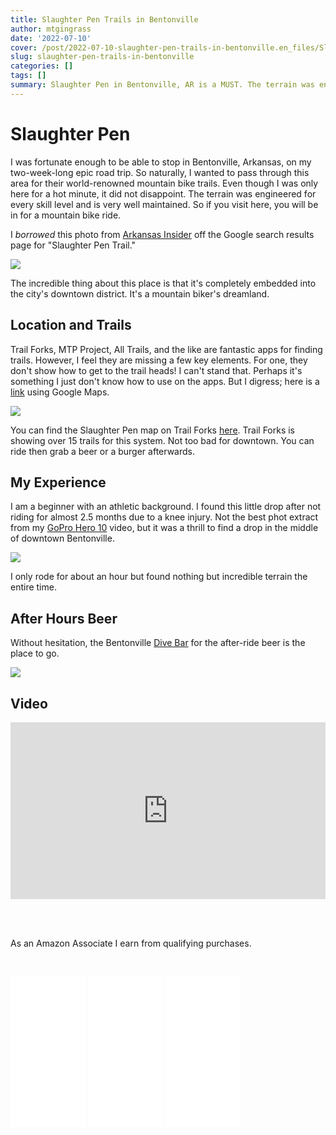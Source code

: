 ```yaml
---
title: Slaughter Pen Trails in Bentonville
author: mtgingrass
date: '2022-07-10'
cover: /post/2022-07-10-slaughter-pen-trails-in-bentonville.en_files/Slaughter Pen (1).jpg
slug: slaughter-pen-trails-in-bentonville
categories: []
tags: []
summary: Slaughter Pen in Bentonville, AR is a MUST. The terrain was engineered for every skill level and is very well maintained. If you come here, you will be in for one hell of a mountain bike ride.
---
```


# Slaughter Pen

I was fortunate enough to be able to stop in Bentonville, Arkansas, on my two-week-long epic road trip. So naturally, I wanted to pass through this area for their world-renowned mountain bike trails. Even though I was only here for a hot minute, it did not disappoint. The terrain was engineered for every skill level and is very well maintained. So if you visit here, you will be in for a mountain bike ride.

I *borrowed* this photo from [Arkansas Insider](https://maps.google.com/maps/contrib/106043008186601737362) off the Google search results page for \"Slaughter Pen Trail.\"

![](/post/2022-07-10-slaughter-pen-trails-in-bentonville.en_files/image1.png)

The incredible thing about this place is that it\'s completely embedded into the city\'s downtown district. It\'s a mountain biker\'s dreamland.

## Location and Trails

Trail Forks, MTP Project, All Trails, and the like are fantastic apps for finding trails. However, I feel they are missing a few key elements. For one, they don\'t show how to get to the trail heads! I can\'t stand that. Perhaps it\'s something I just don\'t know how to use on the apps. But I digress; here is a [link](https://g.page/slaughter-pen-trail?share) using Google Maps.

![](/post/2022-07-10-slaughter-pen-trails-in-bentonville.en_files/image2.png)

You can find the Slaughter Pen map on Trail Forks [here](https://www.trailforks.com/region/slaughter-pen-trails/). Trail Forks is showing over 15 trails for this system. Not too bad for downtown. You can ride then grab a beer or a burger afterwards.

## My Experience

I am a  beginner with an athletic background. I found this little drop after not riding for almost 2.5 months due to a knee injury. Not the best phot extract from my [GoPro Hero 10](https://amzn.to/3Ru3h9O) video, but it was a thrill to find a drop in the middle of downtown Bentonville.

![](/post/2022-07-10-slaughter-pen-trails-in-bentonville.en_files/Picture1.jpg)

I only rode for about an hour but found nothing but incredible terrain the entire time.

## After Hours Beer

Without hesitation, the Bentonville [Dive Bar](https://goo.gl/maps/br1H9xoHpqYJozrd7) for the after-ride beer is the place to go.

![](/post/2022-07-10-slaughter-pen-trails-in-bentonville.en_files/Picture1.png)


## Video

<style>.embed-container { position: relative; padding-bottom: 56.25%; height: 0; overflow: hidden; max-width: 100%; } .embed-container iframe, .embed-container object, .embed-container embed { position: absolute; top: 0; left: 0; width: 100%; height: 100%; }</style><div class='embed-container'><iframe src='https://www.youtube.com/embed//WunHO-GgwYI' frameborder='0' allowfullscreen></iframe></div>

<BR><BR>

As an Amazon Associate I earn from qualifying purchases.

<BR>

<iframe style="width:120px;height:240px;" marginwidth="0" marginheight="0" scrolling="no" frameborder="0" src="//ws-na.amazon-adsystem.com/widgets/q?ServiceVersion=20070822&OneJS=1&Operation=GetAdHtml&MarketPlace=US&source=ac&ref=qf_sp_asin_til&ad_type=product_link&tracking_id=hatro-20&marketplace=amazon&region=US&placement=B07GDGZCCH&asins=B07GDGZCCH&linkId=21ac19b3aebd88af568926848ed0e44e&show_border=true&link_opens_in_new_window=true&price_color=333333&title_color=0066c0&bg_color=ffffff">
    </iframe>
    
<iframe style="width:120px;height:240px;" marginwidth="0" marginheight="0" scrolling="no" frameborder="0" src="//ws-na.amazon-adsystem.com/widgets/q?ServiceVersion=20070822&OneJS=1&Operation=GetAdHtml&MarketPlace=US&source=ac&ref=qf_sp_asin_til&ad_type=product_link&tracking_id=hatro-20&marketplace=amazon&region=US&placement=B07GD1HX7H&asins=B07GD1HX7H&linkId=d540f63169cf5579fe6cf0fe3ad80081&show_border=true&link_opens_in_new_window=true&price_color=333333&title_color=0066c0&bg_color=ffffff">
    </iframe>
    
<iframe style="width:120px;height:240px;" marginwidth="0" marginheight="0" scrolling="no" frameborder="0" src="//ws-na.amazon-adsystem.com/widgets/q?ServiceVersion=20070822&OneJS=1&Operation=GetAdHtml&MarketPlace=US&source=ac&ref=qf_sp_asin_til&ad_type=product_link&tracking_id=hatro-20&marketplace=amazon&region=US&placement=B07FCR3316&asins=B07FCR3316&linkId=966152948273f58ed1640fff2edc1aa0&show_border=true&link_opens_in_new_window=true&price_color=333333&title_color=0066c0&bg_color=ffffff">
    </iframe>


